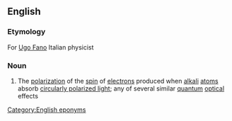 ==English==

===Etymology===
For [[w:Ugo Fano|Ugo Fano]] Italian physicist

===Noun===
{{en-noun|-}}

# {{lb|en|physics}} The [[polarization]] of the [[spin]] of [[electron]]s produced when [[alkali]] [[atom]]s absorb [[circularly polarized light]]; any of several similar [[quantum]] [[optical]] effects

[[Category:English eponyms]]